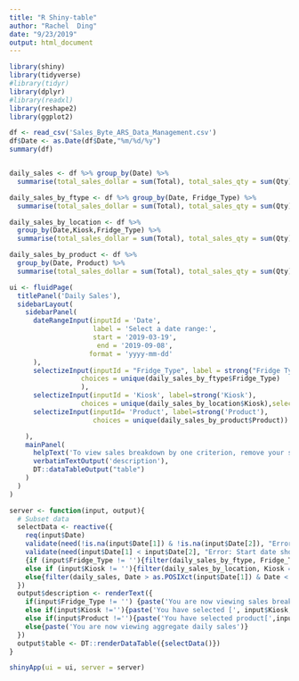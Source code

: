 ```yaml
---
title: "R Shiny-table"
author: "Rachel  Ding"
date: "9/23/2019"
output: html_document
---
```


```r
library(shiny)
library(tidyverse)
#library(tidyr)
library(dplyr)
#library(readxl)
library(reshape2)
library(ggplot2)
```

```r
df <- read_csv('Sales_Byte_ARS_Data_Management.csv')
df$Date <- as.Date(df$Date,"%m/%d/%y")
summary(df)


daily_sales <- df %>% group_by(Date) %>% 
  summarise(total_sales_dollar = sum(Total), total_sales_qty = sum(Qty))

daily_sales_by_ftype <- df %>% group_by(Date, Fridge_Type) %>% 
  summarise(total_sales_dollar = sum(Total), total_sales_qty = sum(Qty))

daily_sales_by_location <- df %>% 
  group_by(Date,Kiosk,Fridge_Type) %>% 
  summarise(total_sales_dollar = sum(Total), total_sales_qty = sum(Qty))

daily_sales_by_product <- df %>%
  group_by(Date, Product) %>%
  summarise(total_sales_dollar = sum(Total), total_sales_qty = sum(Qty))
```

```r
ui <- fluidPage(
  titlePanel('Daily Sales'),
  sidebarLayout(
    sidebarPanel(
      dateRangeInput(inputId = 'Date',
                     label = 'Select a date range:',
                     start = '2019-03-19',
                      end = '2019-09-08',
                    format = 'yyyy-mm-dd'
      ),
      selectizeInput(inputId = "Fridge_Type", label = strong("Fridge Type"),
                  choices = unique(daily_sales_by_ftype$Fridge_Type)
                  ),
      selectizeInput(inputId = 'Kiosk', label=strong('Kiosk'),
                  choices = unique(daily_sales_by_location$Kiosk),selected = NULL),
      selectizeInput(inputId= 'Product', label=strong('Product'),
                     choices = unique(daily_sales_by_product$Product))

    ),
    mainPanel(
      helpText('To view sales breakdown by one criterion, remove your selection for others. To view aggregate sales, remove all selections'),
      verbatimTextOutput('description'),
      DT::dataTableOutput("table")
    )
  )
)

server <- function(input, output){
  # Subset data
  selectData <- reactive({
    req(input$Date)
    validate(need(!is.na(input$Date[1]) & !is.na(input$Date[2]), "Error: Please provide both a start and an end date."))
    validate(need(input$Date[1] < input$Date[2], "Error: Start date should be earlier than end date."))
    {if (input$Fridge_Type != ''){filter(daily_sales_by_ftype, Fridge_Type == req(input$Fridge_Type), Date > as.POSIXct(input$Date[1]) & Date < as.POSIXct(input$Date[2]))}
    else if (input$Kiosk != ''){filter(daily_sales_by_location, Kiosk == req(input$Kiosk), Date > as.POSIXct(input$Date[1]) & Date < as.POSIXct(input$Date[2]))}
    else{filter(daily_sales, Date > as.POSIXct(input$Date[1]) & Date < as.POSIXct(input$Date[2]))}}
  })
  output$description <- renderText({
    if(input$Fridge_Type != '') {paste('You are now viewing sales breakdown by fridge type [',input$Fridge_Type, ']. No Kiosk has been selected')}
    else if(input$Kiosk !=''){paste('You have selected [', input$Kiosk, '], You are now viewing sales at', input$Kiosk)}
    else if(input$Product !=''){paste('You have selected product[',input$Product,']. You are now viewing sales of',input$Product)}
    else{paste('You are now viewing aggregate daily sales')}
  })
  output$table <- DT::renderDataTable({selectData()})
}

shinyApp(ui = ui, server = server)
```
